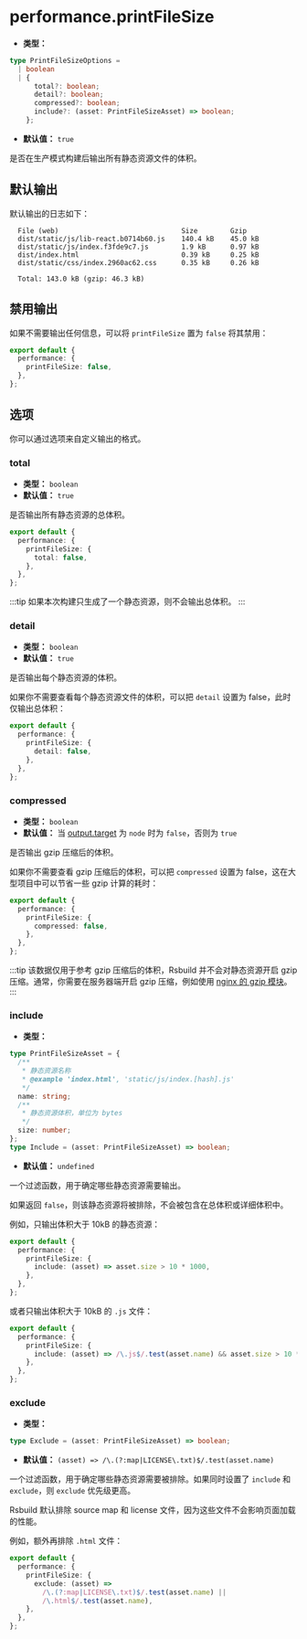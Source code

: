 # performance.printFileSize

- **类型：**

```ts
type PrintFileSizeOptions =
  | boolean
  | {
      total?: boolean;
      detail?: boolean;
      compressed?: boolean;
      include?: (asset: PrintFileSizeAsset) => boolean;
    };
```

- **默认值：** `true`

是否在生产模式构建后输出所有静态资源文件的体积。

## 默认输出

默认输出的日志如下：

```
  File (web)                              Size        Gzip
  dist/static/js/lib-react.b0714b60.js    140.4 kB    45.0 kB
  dist/static/js/index.f3fde9c7.js        1.9 kB      0.97 kB
  dist/index.html                         0.39 kB     0.25 kB
  dist/static/css/index.2960ac62.css      0.35 kB     0.26 kB

  Total: 143.0 kB (gzip: 46.3 kB)
```

## 禁用输出

如果不需要输出任何信息，可以将 `printFileSize` 置为 `false` 将其禁用：

```ts
export default {
  performance: {
    printFileSize: false,
  },
};
```

## 选项

你可以通过选项来自定义输出的格式。

### total

- **类型：** `boolean`
- **默认值：** `true`

是否输出所有静态资源的总体积。

```ts
export default {
  performance: {
    printFileSize: {
      total: false,
    },
  },
};
```

:::tip
如果本次构建只生成了一个静态资源，则不会输出总体积。
:::

### detail

- **类型：** `boolean`
- **默认值：** `true`

是否输出每个静态资源的体积。

如果你不需要查看每个静态资源文件的体积，可以把 `detail` 设置为 false，此时仅输出总体积：

```ts
export default {
  performance: {
    printFileSize: {
      detail: false,
    },
  },
};
```

### compressed

- **类型：** `boolean`
- **默认值：** 当 [output.target](/config/output/target) 为 `node` 时为 `false`，否则为 `true`

是否输出 gzip 压缩后的体积。

如果你不需要查看 gzip 压缩后的体积，可以把 `compressed` 设置为 false，这在大型项目中可以节省一些 gzip 计算的耗时：

```ts
export default {
  performance: {
    printFileSize: {
      compressed: false,
    },
  },
};
```

:::tip
该数据仅用于参考 gzip 压缩后的体积，Rsbuild 并不会对静态资源开启 gzip 压缩。通常，你需要在服务器端开启 gzip 压缩，例如使用 [nginx 的 gzip 模块](https://nginx.org/en/docs/http/ngx_http_gzip_module.html)。
:::

### include

- **类型：**

```ts
type PrintFileSizeAsset = {
  /**
   * 静态资源名称
   * @example 'index.html', 'static/js/index.[hash].js'
   */
  name: string;
  /**
   * 静态资源体积，单位为 bytes
   */
  size: number;
};
type Include = (asset: PrintFileSizeAsset) => boolean;
```

- **默认值：** `undefined`

一个过滤函数，用于确定哪些静态资源需要输出。

如果返回 `false`，则该静态资源将被排除，不会被包含在总体积或详细体积中。

例如，只输出体积大于 10kB 的静态资源：

```ts
export default {
  performance: {
    printFileSize: {
      include: (asset) => asset.size > 10 * 1000,
    },
  },
};
```

或者只输出体积大于 10kB 的 `.js` 文件：

```ts
export default {
  performance: {
    printFileSize: {
      include: (asset) => /\.js$/.test(asset.name) && asset.size > 10 * 1000,
    },
  },
};
```

### exclude

- **类型：**

```ts
type Exclude = (asset: PrintFileSizeAsset) => boolean;
```

- **默认值：** `(asset) => /\.(?:map|LICENSE\.txt)$/.test(asset.name)`

一个过滤函数，用于确定哪些静态资源需要被排除。如果同时设置了 `include` 和 `exclude`，则 `exclude` 优先级更高。

Rsbuild 默认排除 source map 和 license 文件，因为这些文件不会影响页面加载的性能。

例如，额外再排除 `.html` 文件：

```ts
export default {
  performance: {
    printFileSize: {
      exclude: (asset) =>
        /\.(?:map|LICENSE\.txt)$/.test(asset.name) ||
        /\.html$/.test(asset.name),
    },
  },
};
```
